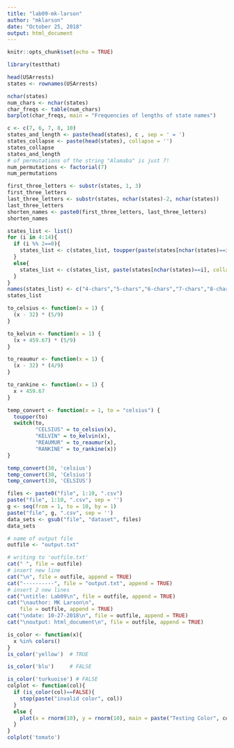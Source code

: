 ```yaml
---
title: "lab09-mk-larson"
author: "mklarson"
date: "October 25, 2018"
output: html_document
---
```


```r
knitr::opts_chunk$set(echo = TRUE)
```
```r
library(testthat)
```
```r
head(USArrests)
states <- rownames(USArrests)
```

```r
nchar(states)
num_chars <- nchar(states)
char_freqs <- table(num_chars)
barplot(char_freqs, main = "Frequencies of lengths of state names")
```

```r
c <- c(7, 6, 7, 8, 10)
states_and_length <- paste(head(states), c , sep = ' = ')
states_collapse <- paste(head(states), collapse = '')
states_collapse
states_and_length
# of permutations of the string "Alamaba" is just 7!
num_permutations <- factorial(7)
num_permutations
```

```r
first_three_letters <- substr(states, 1, 3)
first_three_letters
last_three_letters <- substr(states, nchar(states)-2, nchar(states))
last_three_letters
shorten_names <- paste0(first_three_letters, last_three_letters)
shorten_names
```

```r
states_list <- list()
for (i in 4:14){
  if (i %% 2==0){
    states_list <- c(states_list, toupper(paste(states[nchar(states)==i], collapse= ", ")))
  }
  else{
    states_list <- c(states_list, paste(states[nchar(states)==i], collapse= ", "))
  }
}
names(states_list) <- c("4-chars","5-chars","6-chars","7-chars","8-chars","9-chars","10-chars","11-chars","12-chars","13-chars","14-chars")
states_list
```

```r
to_celsius <- function(x = 1) {
  (x - 32) * (5/9)
}

to_kelvin <- function(x = 1) {
  (x + 459.67) * (5/9)
}

to_reaumur <- function(x = 1) {
  (x - 32) * (4/9)
}

to_rankine <- function(x = 1) {
  x + 459.67
}

temp_convert <- function(x = 1, to = "celsius") {
  toupper(to)
  switch(to,
         "CELSIUS" = to_celsius(x),
         "KELVIN" = to_kelvin(x),
         "REAUMUR" = to_reaumur(x),
         "RANKINE" = to_rankine(x))
}

temp_convert(30, 'celsius')
temp_convert(30, 'Celsius')
temp_convert(30, 'CELSIUS')
```

```r
files <- paste0("file", 1:10, ".csv")
paste("file", 1:10, ".csv", sep = '')
g <- seq(from = 1, to = 10, by = 1)
paste("file", g, ".csv", sep = '')
data_sets <- gsub("file", "dataset", files)
data_sets
```

```r
# name of output file
outfile <- "output.txt"

# writing to 'outfile.txt'
cat(" ", file = outfile)
# insert new line
cat("\n", file = outfile, append = TRUE)
cat("----------", file = "output.txt", append = TRUE)
# insert 2 new lines
cat("\ntitle: Lab09\n", file = outfile, append = TRUE)
cat("\nauthor: MK Larson\n",
    file = outfile, append = TRUE)
cat("\ndate: 10-27-2018\n", file = outfile, append = TRUE)
cat("\noutput: html_document\n", file = outfile, append = TRUE)
```

```r
is_color <- function(x){
  x %in% colors()
}
is_color('yellow')  # TRUE

is_color('blu')     # FALSE

is_color('turkuoise') # FALSE
colplot <- function(col){
  if (is_color(col)==FALSE){
    stop(paste("invalid color", col))
  }
  else {
    plot(x = rnorm(10), y = rnorm(10), main = paste("Testing Color", col))
  }
}
colplot('tomato')
```

